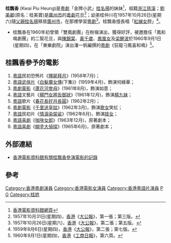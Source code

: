 '''桂飄香''' (Kwai Piu Heung)是[[粵劇|粵劇]]「金牌小武」[[桂名揚|桂名揚]]的妹妹<ref>[http://ipac.hkfa.lcsd.gov.hk/ipac20/ipac.jsp?session=127428A3600K5.832&profile=hkfa&uri=full=3100024@!35692@!0&ri=2&aspect=advanced&menu=search&source=192.168.110.61@!horizon&ipp=20&staffonly=&&aspect=advanced&menu=search&ri=2 香港電影資料館網頁]{{Dead link|date=2018年6月 |bot=InternetArchiveBot |fix-attempted=no }}</ref>，祖籍[[浙江|浙江]][[慈谿县|慈溪]]；[[劉美卿|劉美卿]](原名：桂美寶)是[[廣州市|廣州市]]的[[粵劇|粵劇]]花旦<ref>1957年10月31日(星期四)，[[香港|香港]]《[[大公報|大公報]]》，第一張；第三版。</ref>；幼弟桂仲川在1957年10月26日(星期六)隨[[父親|父親]][[桂名揚|桂名揚]]移居[[廣州市|廣州市]]，在那裡學習[[粵劇|粵劇]]<ref>1957年10月26日(星期六)，[[香港|香港]]《[[大公報|大公報]]》，第二張；第五版。</ref>。桂飄香擅長唱「[[紅線女|紅線女]]腔」<ref>1959年8月6日(星期四)，[[香港|香港]]《[[大公報|大公報]]》，第二張；第七版。</ref>。

* 桂飄香在1960年初曾領「雙鳳劇團」在粉嶺演出，獲得好評，被邀擔任「鳳和鳴劇團」的二幫花旦，與[[陳錦棠|陳錦棠]]、[[黃千歲|黃千歲]]、[[鳳凰女|鳳凰女]]及[[梁醒波|梁醒波]]於1960年9月1日(星期四)，在「東樂劇院」演出潘一帆編撰的[[粵劇|粵劇]]《狂龍刁鳳喜和鳴》<ref>1960年9月1日(星期四)，[[香港|香港]]《[[工商日報|工商日報]]》，第六頁。</ref>。

== 桂飄香參予的電影 ==
# [[粵語|粵語]]民初恐怖片《[[殭屍拜月|殭屍拜月]]》(1958年7月)；
# [[粵語|粵語]][[武俠片|武俠片]]《[[白髮魔女傳|白髮魔女傳]](下集)》(1959年4月)，飾演何綠華；
# [[粵劇|粵劇]][[電影|電影]]《[[蘆花河會母|蘆花河會母]]》(1961年8月)，飾演如意；
# [[粵語|粵語]]文藝片《[[楊門女將告御狀|楊門女將告御狀]]》(1961年12月)，飾演[[楊九妹|楊九妹]]；
# [[粵語|粵語]]歌片《[[春花長好月長圓|春花長好月長圓]]》(1962年2月)；
# [[粵劇|粵劇]][[電影|電影]]《[[千里送皇姑|千里送皇姑]]》(1962年3月)，飾演[[歌女|歌女]]笑虹；
# [[粵語|粵語]]民初片《[[情淚染袈裟|情淚染袈裟]]》(1962年6月)，飾演[[妓女|妓女]]；
# [[粵語|粵語]][[喜劇|喜劇]]《[[咖啡女郎|咖啡女郎]]》(1963年12月)，原著劇本；
# [[粵語|粵語]][[喜劇|喜劇]]《[[糊塗大偵探|糊塗大偵探]]》(1965年6月)，原著劇本；

== 外部連結 ==
* [http://ipac.hkfa.lcsd.gov.hk/ipac20/ipac.jsp?session=127428A3600K5.832&profile=hkfa&uri=link=3100036@!14736@!3100024@!3100036&menu=search&submenu=advanced&source=192.168.110.61@!horizon 香港電影資料館有關桂飄香參演電影的記錄]{{Dead link|date=2018年6月 |bot=InternetArchiveBot |fix-attempted=no }}

== 參考 ==
{{Reflist}}

[[Category:香港粵劇演員|Category:香港粵劇演員]]
[[Category:香港電影女演員|Category:香港電影女演員]]
[[Category:香港粵語片演員|Category:香港粵語片演員]]
[[Category:慈城桂氏|P]]
[[Category:香港宁波人|G]]
[[Category:桂姓|Category:桂姓]]